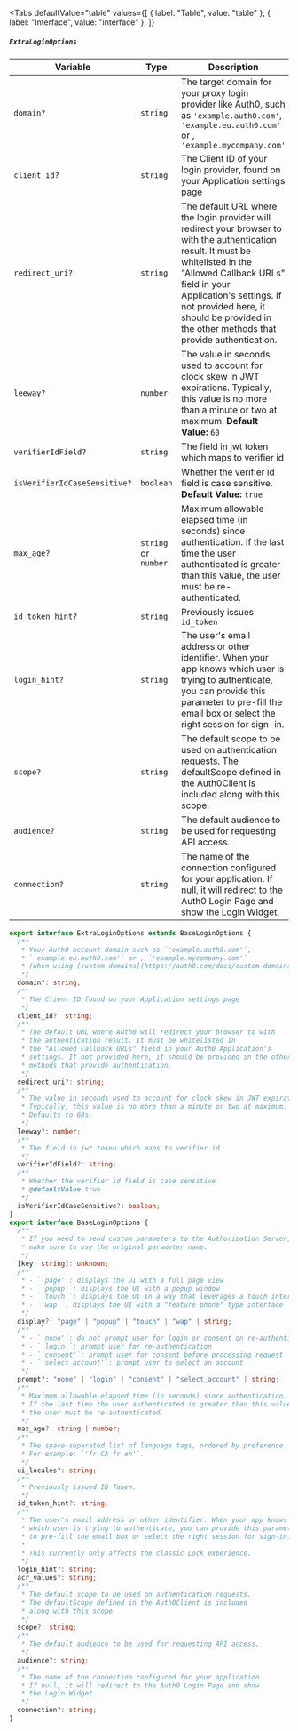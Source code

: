 
<Tabs
  defaultValue="table"
  values={[
    { label: "Table", value: "table" },
    { label: "Interface", value: "interface" },
  ]}
>

<TabItem value="table">

##### `ExtraLoginOptions`

| Variable                     | Type                 | Description                                                                                                                                                                                                                                                                                      | Required |
| ---------------------------- | -------------------- | ------------------------------------------------------------------------------------------------------------------------------------------------------------------------------------------------------------------------------------------------------------------------------------------------ | -------- |
| `domain?`                    | `string`             | The target domain for your proxy login provider like Auth0, such as `'example.auth0.com'`, `'example.eu.auth0.com'` or , `'example.mycompany.com'`                                                                                                                                               | Yes      |
| `client_id?`                 | `string`             | The Client ID of your login provider, found on your Application settings page                                                                                                                                                                                                                    | No       |
| `redirect_uri?`              | `string`             | The default URL where the login provider will redirect your browser to with the authentication result. It must be whitelisted in the "Allowed Callback URLs" field in your Application's settings. If not provided here, it should be provided in the other methods that provide authentication. | No       |
| `leeway?`                    | `number`             | The value in seconds used to account for clock skew in JWT expirations. Typically, this value is no more than a minute or two at maximum. **Default Value:** `60`                                                                                                                                | No       |
| `verifierIdField?`           | `string`             | The field in jwt token which maps to verifier id                                                                                                                                                                                                                                                 | No       |
| `isVerifierIdCaseSensitive?` | `boolean`            | Whether the verifier id field is case sensitive. **Default Value:** `true`                                                                                                                                                                                                                       | No       |
| `max_age?`                   | `string` or `number` | Maximum allowable elapsed time (in seconds) since authentication. If the last time the user authenticated is greater than this value, the user must be re-authenticated.                                                                                                                         | No       |
| `id_token_hint?`             | `string`             | Previously issues `id_token`                                                                                                                                                                                                                                                                     | No       |
| `login_hint?`                | `string`             | The user's email address or other identifier. When your app knows which user is trying to authenticate, you can provide this parameter to pre-fill the email box or select the right session for sign-in.                                                                                        | No       |
| `scope?`                     | `string`             | The default scope to be used on authentication requests. The defaultScope defined in the Auth0Client is included along with this scope.                                                                                                                                                          | No       |
| `audience?`                  | `string`             | The default audience to be used for requesting API access.                                                                                                                                                                                                                                       | No       |
| `connection?`                | `string`             | The name of the connection configured for your application. If null, it will redirect to the Auth0 Login Page and show the Login Widget.                                                                                                                                                         | No       |

</TabItem>

<TabItem value="interface">

```ts
export interface ExtraLoginOptions extends BaseLoginOptions {
  /**
   * Your Auth0 account domain such as `'example.auth0.com'`,
   * `'example.eu.auth0.com'` or , `'example.mycompany.com'`
   * (when using [custom domains](https://auth0.com/docs/custom-domains))
   */
  domain?: string;
  /**
   * The Client ID found on your Application settings page
   */
  client_id?: string;
  /**
   * The default URL where Auth0 will redirect your browser to with
   * the authentication result. It must be whitelisted in
   * the "Allowed Callback URLs" field in your Auth0 Application's
   * settings. If not provided here, it should be provided in the other
   * methods that provide authentication.
   */
  redirect_uri?: string;
  /**
   * The value in seconds used to account for clock skew in JWT expirations.
   * Typically, this value is no more than a minute or two at maximum.
   * Defaults to 60s.
   */
  leeway?: number;
  /**
   * The field in jwt token which maps to verifier id
   */
  verifierIdField?: string;
  /**
   * Whether the verifier id field is case sensitive
   * @defaultValue true
   */
  isVerifierIdCaseSensitive?: boolean;
}
export interface BaseLoginOptions {
  /**
   * If you need to send custom parameters to the Authorization Server,
   * make sure to use the original parameter name.
   */
  [key: string]: unknown;
  /**
   * - `'page'`: displays the UI with a full page view
   * - `'popup'`: displays the UI with a popup window
   * - `'touch'`: displays the UI in a way that leverages a touch interface
   * - `'wap'`: displays the UI with a "feature phone" type interface
   */
  display?: "page" | "popup" | "touch" | "wap" | string;
  /**
   * - `'none'`: do not prompt user for login or consent on re-authentication
   * - `'login'`: prompt user for re-authentication
   * - `'consent'`: prompt user for consent before processing request
   * - `'select_account'`: prompt user to select an account
   */
  prompt?: "none" | "login" | "consent" | "select_account" | string;
  /**
   * Maximum allowable elapsed time (in seconds) since authentication.
   * If the last time the user authenticated is greater than this value,
   * the user must be re-authenticated.
   */
  max_age?: string | number;
  /**
   * The space-separated list of language tags, ordered by preference.
   * For example: `'fr-CA fr en'`.
   */
  ui_locales?: string;
  /**
   * Previously issued ID Token.
   */
  id_token_hint?: string;
  /**
   * The user's email address or other identifier. When your app knows
   * which user is trying to authenticate, you can provide this parameter
   * to pre-fill the email box or select the right session for sign-in.
   *
   * This currently only affects the classic Lock experience.
   */
  login_hint?: string;
  acr_values?: string;
  /**
   * The default scope to be used on authentication requests.
   * The defaultScope defined in the Auth0Client is included
   * along with this scope
   */
  scope?: string;
  /**
   * The default audience to be used for requesting API access.
   */
  audience?: string;
  /**
   * The name of the connection configured for your application.
   * If null, it will redirect to the Auth0 Login Page and show
   * the Login Widget.
   */
  connection?: string;
}
```

</TabItem>

</Tabs>
